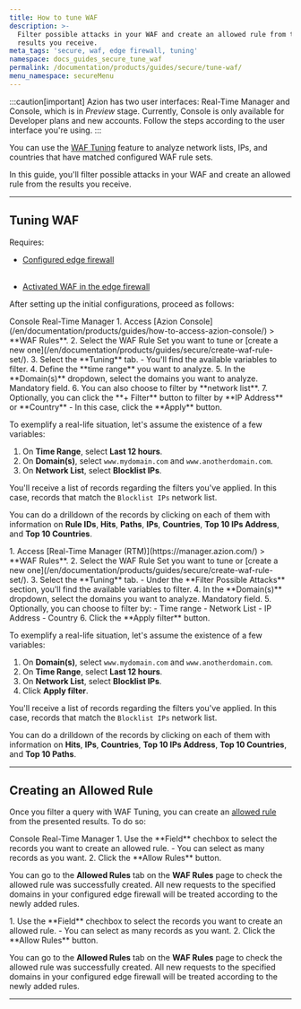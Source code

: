 ```yaml
---
title: How to tune WAF
description: >-
  Filter possible attacks in your WAF and create an allowed rule from the
  results you receive.
meta_tags: 'secure, waf, edge firewall, tuning'
namespace: docs_guides_secure_tune_waf
permalink: /documentation/products/guides/secure/tune-waf/
menu_namespace: secureMenu
---
```



:::caution[important]
Azion has two user interfaces: Real-Time Manager and Console, which is in *Preview* stage. Currently, Console is only available for Developer plans and new accounts. Follow the steps according to the user interface you're using.
:::

You can use the [WAF Tuning](/en/documentation/products/secure/edge-firewall/web-application-firewall/#waf-tuning) feature to analyze network lists, IPs, and countries that have matched configured WAF rule sets.

In this guide, you'll filter possible attacks in your WAF and create an allowed rule from the results you receive.

---

## Tuning WAF

Requires:

- <Tag severity="info" client:only="vue">[Configured edge firewall](/en/documentation/products/guides/secure/edge-firewall-configure-main-settings/)</Tag><br></br>

- <Tag severity="info" client:only="vue">[Activated WAF in the edge firewall](/en/documentation/products/guides/secure/edge-firewall-configure-main-settings/#modules)</Tag>

After setting up the initial configurations, proceed as follows:

<Tabs client:visible>
    <Fragment slot="tab.console">Console</Fragment>
    <Fragment slot="tab.rtm">Real-Time Manager</Fragment>

<Fragment slot="panel.console">
1. Access [Azion Console](/en/documentation/products/guides/how-to-access-azion-console/) > **WAF Rules**.
2. Select the WAF Rule Set you want to tune or [create a new one](/en/documentation/products/guides/secure/create-waf-rule-set/).
3. Select the **Tuning** tab.
    - You'll find the available variables to filter.
4. Define the **time range** you want to analyze.
5. In the **Domain(s)** dropdown, select the domains you want to analyze. Mandatory field.
6. You can also choose to filter by **network list**.
7. Optionally, you can click the **+ Filter** button to filter by **IP Address** or **Country**
    - In this case, click the **Apply** button.

To exemplify a real-life situation, let's assume the existence of a few variables:

1. On **Time Range**, select **Last 12 hours**.
2. On **Domain(s)**, select `www.mydomain.com` and `www.anotherdomain.com`.
3. On **Network List**, select **Blocklist IPs**.

You'll receive a list of records regarding the filters you've applied. In this case, records that match the `Blocklist IPs` network list.

You can do a drilldown of the records by clicking on each of them with information on **Rule IDs**, **Hits**, **Paths**, **IPs**, **Countries**, **Top 10 IPs Address**, and **Top 10 Countries**.
</Fragment>

<Fragment slot="panel.rtm">
1. Access [Real-Time Manager (RTM)](https://manager.azion.com/) > **WAF Rules**.
2. Select the WAF Rule Set you want to tune or [create a new one](/en/documentation/products/guides/secure/create-waf-rule-set/).
3. Select the **Tuning** tab.
    - Under the **Filter Possible Attacks** section, you'll find the available variables to filter.
4. In the **Domain(s)** dropdown, select the domains you want to analyze. Mandatory field.
5. Optionally, you can choose to filter by:
    - Time range
    - Network List
    - IP Address
    - Country
6. Click the **Apply filter** button.

To exemplify a real-life situation, let's assume the existence of a few variables:

1. On **Domain(s)**, select `www.mydomain.com` and `www.anotherdomain.com`.
2. On **Time Range**, select **Last 12 hours**.
3. On **Network List**, select **Blocklist IPs**.
4. Click **Apply filter**.

You'll receive a list of records regarding the filters you've applied. In this case, records that match the `Blocklist IPs` network list.

You can do a drilldown of the records by clicking on each of them with information on **Hits**, **IPs**, **Countries**, **Top 10 IPs Address**, **Top 10 Countries**, and **Top 10 Paths**.
</Fragment>

</Tabs>

---

## Creating an Allowed Rule

Once you filter a query with WAF Tuning, you can create an [allowed rule](/en/documentation/products/secure/edge-firewall/web-application-firewall/custom-allowed-rules/) from the presented results. To do so:

<Tabs client:visible>
    <Fragment slot="tab.console">Console</Fragment>
    <Fragment slot="tab.rtm">Real-Time Manager</Fragment>

<Fragment slot="panel.console">
1. Use the **Field** chechbox to select the records you want to create an allowed rule.
    - You can select as many records as you want.
2. Click the **Allow Rules** button.

You can go to the **Allowed Rules** tab on the **WAF Rules** page to check the allowed rule was successfully created. All new requests to the specified domains in your configured edge firewall will be treated according to the newly added rules.
</Fragment>

<Fragment slot="panel.rtm">
1. Use the **Field** chechbox to select the records you want to create an allowed rule.
    - You can select as many records as you want.
2. Click the **Allow Rules** button.

You can go to the **Allowed Rules** tab on the **WAF Rules** page to check the allowed rule was successfully created. All new requests to the specified domains in your configured edge firewall will be treated according to the newly added rules.
</Fragment>

</Tabs>

---

